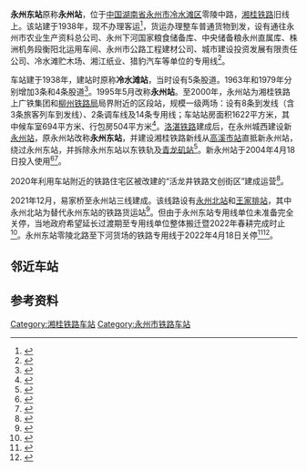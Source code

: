 {{Infobox China railway station 
|车站名称 = 永州东站
|图片 = 
|图片介紹 = 
|车站名称拼音 = Yǒngzhōudōng
|车站位置 = [[湖南省|湖南省]][[永州市|永州市]][[冷水滩区|冷水滩区]]零陵中路
|归属= [[广州铁路集团|广州铁路集团]]衡阳车务段
|线路 = 永州东线（[[湘桂铁路|湘桂铁路]]旧线）
|车站等级 = 
|code = 36047<ref>{{cite book|title=中华人民共和国铁路车站代码（GB/T 10302-2010）|publisher=中国标准出版社|year=2010|isbn=155066140495|ignore-isbn-error=true|pages=45}}</ref>
|commercial_code = AOQ
|pinyin_code = YZD
|tracks = 10
|月台数目 = 
|opened = 1938年
|former = 冷水滩站（1938年—1995年）<br>永州站（1995年—2004年）
}}

'''永州东站'''原称'''永州站'''，位于[[中国|中国]][[湖南省|湖南省]][[永州市|永州市]][[冷水滩区|冷水滩区]]零陵中路，[[湘桂铁路|湘桂铁路]]旧线上。该站建于1938年，现不办理客运<ref>{{Cite web |url=http://www.17u.com/train/TrainStationIntro-yongzhou.html |title=永州火车站 |access-date=2010-09-02 |archive-date=2013-05-19 |archive-url=https://web.archive.org/web/20130519042156/http://www.17u.com/train/TrainStationIntro-yongzhou.html |dead-url=no }}</ref>，货运办理整车普通货物到发，设有通往永州市农业生产资料总公司、永州下河国家粮食储备库、中央储备粮永州直属库、株洲机务段衡阳北运用车间、永州市公路工程建材公司、城市建设投资发展有限责任公司、冷水滩贮木场、湘江纸业、猎豹汽车等单位的专用线<ref name="95306info">{{cite web|url=http://hyfw.95306.cn/hyinfo/action/FwcszsAction_index?type=1|title=营业站服务信息查询|publisher=中国铁路95306网|access-date=2021-09-13|archive-date=2018-09-14|archive-url=https://web.archive.org/web/20180914133603/http://hyfw.95306.cn/hyinfo/action/FwcszsAction_index?type=1|dead-url=no}}</ref>。

车站建于1938年，建站时原称'''冷水滩站'''，当时设有5条股道。1963年和1979年分别增加3条和4条股道<ref>{{cite book|author=零陵地区地方志编纂委员会|title=零陵地区志|url=http://218.76.24.115:8889/chorography/catalogue/getLevelOne?bookId=851890|publisher=湖南人民出版社|isbn=9787543827288|year=2001|via=湖南数字方志馆|access-date=2022-05-01|archive-date=2022-05-24|archive-url=https://web.archive.org/web/20220524134317/http://218.76.24.115:8889/chorography/catalogue/getLevelOne?bookId=851890}}</ref>{{rp|963}}。1995年5月改称'''永州站'''。至2000年，永州站为湘桂铁路上广铁集团和[[柳州铁路局|柳州铁路局]]局界附近的区段站，规模一级两场：设有8条到发线（含3条旅客列车到发线）、2条调车线及14条专用线；车站站房面积1622平方米，其中候车室694平方米、行包房504平方米<ref>{{cite book|author=永州市冷水滩区志编纂委员会|title=永州市冷水滩区志1984-2003|url=http://218.76.24.115:8889/chorography/catalogue/getLevelOne?bookId=879335|publisher=方志出版社|year=2008|isbn=9787802382770|via=湖南数字方志馆|access-date=2022-05-01|archive-date=2022-05-24|archive-url=https://web.archive.org/web/20220524134345/http://218.76.24.115:8889/chorography/catalogue/getLevelOne?bookId=879335}}</ref>{{rp|302}}。[[洛湛铁路|洛湛铁路]]建成后，在永州城西建设新[[永州站|永州站]]，原永州站改称'''永州东站'''，并建设湘桂铁路新线从[[高溪市站|高溪市站]]直抵新永州站，绕过永州东站，并拆除永州东站以东铁轨及[[青龙矶站|青龙矶站]]<ref>{{cite journal|author1=韩国兴|author2=叶兵成|title=洛湛线永州区段站站址方案比选|work=铁道勘测与设计|year=2000}}</ref>。新永州站于2004年4月18日投入使用<ref>{{cite web|url=http://www.hn.xinhuanet.com/misc/2004-04/06/content_1921599.htm|title=永州新火车站18日启用东站的客运业务同时停止|publisher=新华网|date=2004-04-06|archiveurl=https://web.archive.org/web/20040423171321/http://hn.xinhuanet.com/misc/2004-04/06/content_1921599.htm |archivedate=2004-04-23 }}</ref><ref>{{Cite book|title=中国铁路站名词典|last=孙本祥主编|first=|publisher=北京：[[中国铁道出版社|中国铁道出版社]]|year=2003.04|isbn=7-113-03941-3|location=|pages=480}}</ref>。

2020年利用车站附近的铁路住宅区被改建的“活龙井铁路文创街区”建成运营<ref>{{cite news|title=快安排！又多了一个网红打卡好去处|url=https://www.thepaper.cn/newsDetail_forward_10427848|work=广州铁路|publisher=澎湃新闻|date=2020-12-16|accessdate=2021-09-13|archive-date=2021-09-13|archive-url=https://web.archive.org/web/20210913162009/https://www.thepaper.cn/newsDetail_forward_10427848|dead-url=no}}</ref>。

2021年12月，易家桥至永州站三线建成。该线路设有[[永州北站|永州北站]]和[[王家排站|王家排站]]，其中永州北站为替代永州东站的铁路货运站<ref>{{cite news|title=【永州市】湘桂铁路永州地区扩能工程竣工投运 永州至北部湾港货运首发专列开通|url=http://www.hunan.gov.cn/hnyw/szdt/202112/t20211228_21325949.html|publisher=湖南省人民政府|date=2021-12-27}}</ref>。但由于永州东站专用线单位未准备完全关停，当地政府希望延长过渡期至专用线单位整体搬迁暨2022年春耕完成时止<ref>{{cite news|title=党建引领业务，业务为党旗添彩 ——记奋斗中的永州市农资总公司党支部|url=http://www.yznzgs.com/djgz-show-456.aspx|publisher=湖南省永州市农业生产资料总公司|date=2022-04-29|accessdate=2022-05-01|archive-date=2022-05-24|archive-url=https://web.archive.org/web/20220524134321/http://www.yznzgs.com/djgz-show-456.aspx}}</ref>。永州东站零陵北路至下河货场的铁路专用线于2022年4月18日关停<ref>{{cite news|title=湘桂铁路永州北货场正式投运|url=https://www.hunantoday.cn/article/202204/202204262137337379.html|work=三湘都市报|publisher=新湖南|date=2022-04-26|accessdate=2022-04-30|archive-date=2022-05-24|archive-url=https://web.archive.org/web/20220524134323/https://www.hunantoday.cn/article/202204/202204262137337379.html}}</ref><ref>{{cite news|title=永州东站零陵北路至下河线货场铁路专用线即将关停|url=http://www.yzcjt.com/index.php/gsyw/2608.html|publisher=永州城投集团|date=2022-04-19|accessdate=2022-04-30|archive-date=2022-05-24|archive-url=https://web.archive.org/web/20220524134324/http://www.yzcjt.com/index.php/gsyw/2608.html}}</ref>。

== 邻近车站 ==
{{start rail box|[[File:China_Railways.svg|16px]] [[中国铁路|中国铁路]]}}
{{s-inop|[[永州站|永州站]]}}
{{s-line|永州东线<br />← 5km 永州东站 {{0}} {{0}} {{0}} {{0}} }}
{{Terminus}}
{{end box}}

==参考资料==
{{reflist}}

{{湘桂铁路}}

[[Category:湘桂铁路车站|Category:湘桂铁路车站]]
[[Category:永州市铁路车站|Category:永州市铁路车站]]